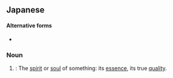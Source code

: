 ==Japanese==
{{ja-kanjitab|yomi=on|しん|ずい}}

====Alternative forms====
* {{l|ja|神髄}}

===Noun===
{{ja-noun|しんずい}}

# {{qualifier|figurative}}: The [[spirit]] or [[soul]] of something: its [[essence]], its true [[quality]].
#: {{ja-usex|文学の'''真髄'''|ぶんがく の '''しんずい'''|the '''spirit''' or '''essence''' of literature}}